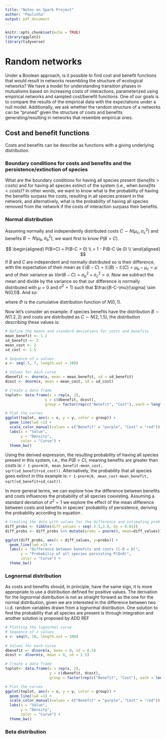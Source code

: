 ```yaml
---
title: "Notes on Spark Project"
author: "Paulinha"
output: pdf_document
---
```


```r
knitr::opts_chunk$set(echo = TRUE)
library(ggplot2)
library(tidyverse)
```

# Random networks

Under a Boolean approach, is it possible to find cost and benefit functions that would result in networks resembling the structure of ecological networks? 
We have a model for understanding transition phases in mutualisms based on increasing costs of interactions, parameterized using empirical networks and sampled cost/benefit functions. One of our goals is to compare the results of the empirical data with the expectations under a null model. Additionally, we ask whether the random structure of a networks can be "pruned" given the structure of costs and benefits generating/resulting in networks that resemble empirical ones.

## Cost and benefit functions
Costs and benefits can be describe as functions with a giving underlying distribution. 


### Boundary conditions for costs and benefits and the persistence/extinction of species
What are the boundary conditions for having all species present ($benefits > costs$) and for having all species extinct of the system (i.e., when $benefits < costs$)? In other words, we want to know what is the probability of having the benefits surpass the costs, resulting in all species present in the network, and alternatively, what is the probability of having all species removed from the network if the costs of interaction surpass their benefits.


### Normal distribution

Assuming normally and independently distributed costs $C \sim N(\mu_c, \sigma^2_c)$ and benefits $B \sim  N(\mu_{b}, \sigma^2_b)$, we want first to know $P(B>C)$. 

$$
\begin{aligned}
P(B>C) = P(B-C > 0) \\
       = 1 - P(B-C \le 0) \\
\end{aligned}
$$
If $B$ and $C$ are independent and normally distributed so is their difference, with the expectation of their mean as $\mathbb{E}(B -C) = \mathbb{E} (B) - \mathbb{E}(C) = \mu_b - \mu_c = \mu$ and of their variance as $Var(B-C) = \sigma^2_b + \sigma^2_c = \sigma$. Now we subtract the mean and divide by the variance so that our difference is normally distributed with $\mu = 0$ and $\sigma^2 = 1)$ such that $\frac{B-C-\mu}{\sigma} \sim N(0,1)$. And so: 

\begin{equation} \label{eq:probs}
 P(B>C) = 1- \Phi \left(\frac{-\mu}{\sigma} \right)
\end{equation}

where $\Phi$ is the cumulative distribution function of $N(0,1)$. 

Now let's consider an example: if species benefits have the distribution $B \sim N(1.2,2)$ and costs are distributed as $C \sim N(2,1.5)$, the distribution describing these values is:

```r
# Define the means and standard deviations for costs and benefits
mean_benefit <- 1.2
sd_benefit <- 2
mean_cost <- 2
sd_cost <- 1.5

# Sequence of x values
x <- seq(-5, 7, length.out = 100)

# Values for each curve
dbenefit <- dnorm(x, mean = mean_benefit, sd = sd_benefit)
dcost <- dnorm(x, mean = mean_cost, sd = sd_cost)

# Create a data frame
toplot<- data.frame(x = rep(x, 2),
                  y = c(dbenefit, dcost),
                  group = factor(rep(c("Benefit", "Cost"), each = length(x))))

# Plot the curves
ggplot(toplot, aes(x = x, y = y, color = group)) +
  geom_line(lwd =1) +
  scale_color_manual(values = c("Benefit" = "purple", "Cost" = "red")) +
  labs(x = "Value",
       y = "Density",
       color = "Curve") +
  theme_bw()
```

Using the derived expression, the resulting probability of having all species present in this system, i.e., the $P(B>C)$, meaning benefits are greater than costs is: `r 1-pnorm(0, mean_benefit-mean_cost, sqrt(sd_benefit+sd_cost))`. Alternatively, the probability that all species goes extinct in this example is: `r 1-pnorm(0, mean_cost-mean_benefit, sqrt(sd_benefit+sd_cost))`.

In more general terms, we can explore how the difference between benefits and costs influences the probability of all species coexisting. Assuming a standard deviation of $\sigma^2 = 1$ we explore the effect of the mean difference between costs and benefits in species' probability of persistence, deriving the probability according to equation \ref{eq:probs}.


```r
# Creating the data with values for the difference and estimating prob of persistence
diff_probs <- tibble(diff_values = seq(-3.5,3.8, by = 0.01))
diff_probs <- diff_probs %>% mutate(probs = pnorm(0, mean=diff_values))

ggplot(diff_probs, aes(x = diff_values, y=probs)) +
  geom_line(lwd =1) +
  labs(x = "Difference between benefits and costs (C-B = D)",
       y = "Probabiliy of all species persisting P(D>0)",
       color = "Curve") +
  theme_bw()

```


### Lognormal distribution

As costs and benefits should, in principle, have the same sign, it is more appropriate to use a distribution defined for positive values.
The derivation for the lognormal distribution is not as straight forward as the one for the normal distribution, given we are interested in the difference between two i.i.d. random variables drawn from a lognormal distribution. One solution to find the probability that all species are present is through integration and another solution is proposed by ADD REF

```r
# Plotting the lognormal curve  
# Sequence of x values
x <- seq(0, 10, length.out = 100)
  
# Values for each curve
dbenefit <- dlnorm(x, mean = 0, sd = 0.5)
dcost <- dlnorm(x, mean = 0, sd = 1.5)

# Create a data frame
toplot<- data.frame(x = rep(x, 2),
                    y = c(dbenefit, dcost),
                    group = factor(rep(c("Benefit", "Cost"), each = length(x))))

# Plot the curves
ggplot(toplot, aes(x = x, y = y, color = group)) +
  geom_line(lwd =1) +
  scale_color_manual(values = c("Benefit" = "purple", "Cost" = "red")) +
  labs(x = "Value",
       y = "Density",
       color = "Curve") +
  theme_bw()  

```


### Beta distribution
